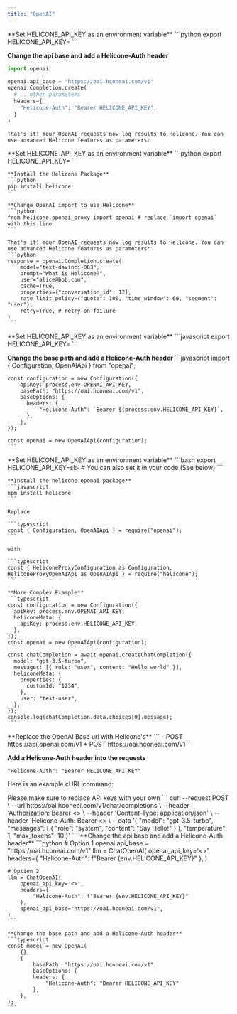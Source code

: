```yaml
---
title: "OpenAI"
---
```


<Tabs>
  <Tab title="Python">
  **Set HELICONE_API_KEY as an environment variable**
  ```python
  export HELICONE_API_KEY=<your API key>
  ```

**Change the api base and add a Helicone-Auth header**

```python
import openai

openai.api_base = "https://oai.hconeai.com/v1"
openai.Completion.create(
  # ...other parameters
  headers={
    "Helicone-Auth": "Bearer HELICONE_API_KEY",
  }
)
```

    That's it! Your OpenAI requests now log results to Helicone. You can use advanced Helicone features as parameters:

  </Tab>
  <Tab title="Python (w/ package)">
    **Set HELICONE_API_KEY as an environment variable**
    ```python
    export HELICONE_API_KEY=<your API key>
    ```

    **Install the Helicone Package**
    ```python
    pip install helicone
    ```

    **Change OpenAI import to use Helicone**
    ```python
    from helicone.openai_proxy import openai # replace `import openai` with this line
    ```

    That's it! Your OpenAI requests now log results to Helicone. You can use advanced Helicone features as parameters:
    ```python
    response = openai.Completion.create(
        model="text-davinci-003",
        prompt="What is Helicone?",
        user="alice@bob.com",
        cache=True,
        properties={"conversation_id": 12},
        rate_limit_policy={"quota": 100, "time_window": 60, "segment": "user"},
        retry=True, # retry on failure
    )
    ```

  </Tab>
  <Tab title="Node.js">
  **Set HELICONE_API_KEY as an environment variable**
    ```javascript
    export HELICONE_API_KEY=<your API key>
    ```
    
  **Change the base path and add a Helicone-Auth header**
    ```javascript
    import { Configuration, OpenAIApi } from "openai";

    const configuration = new Configuration({
        apiKey: process.env.OPENAI_API_KEY,
        basePath: "https://oai.hconeai.com/v1",
        baseOptions: {
          headers: {
              "Helicone-Auth": `Bearer ${process.env.HELICONE_API_KEY}`,
          },
        },
    });

    const openai = new OpenAIApi(configuration);
    ```

  </Tab>
  <Tab title="Node.js (w/ package)">
    **Set HELICONE_API_KEY as an environment variable**
    ```bash
    export HELICONE_API_KEY=sk-<your-api-key>
    # You can also set it in your code (See below)
    ```

    **Install the helicone-openai package**
    ```javascript
    npm install helicone
    ```

    Replace

    ```typescript
    const { Configuration, OpenAIApi } = require("openai");
    ```

    with

    ```typescript
    const { HeliconeProxyConfiguration as Configuration, HeliconeProxyOpenAIApi as OpenAIApi } = require("helicone");
    ```

    **More Complex Example**
    ```typescript
    const configuration = new Configuration({
      apiKey: process.env.OPENAI_API_KEY,
      heliconeMeta: {
        apiKey: process.env.HELICONE_API_KEY,
      },
    });
    const openai = new OpenAIApi(configuration);

    const chatCompletion = await openai.createChatCompletion({
      model: "gpt-3.5-turbo",
      messages: [{ role: "user", content: "Hello world" }],
      heliconeMeta: {
        properties: {
          customId: "1234",
        },
        user: "test-user",
      },
    });
    console.log(chatCompletion.data.choices[0].message);
    ```

  </Tab>
  <Tab title="cURL">
   **Replace the OpenAI Base url with Helicone's**
   ```
   - POST https://api.openai.com/v1
   + POST https://oai.hconeai.com/v1
   ```

**Add a Helicone-Auth header into the requests**

```
"Helicone-Auth": "Bearer HELICONE_API_KEY"
```

Here is an example cURL command:

   <Note>
   Please make sure to replace API keys with your own
   </Note>
   ```
    curl --request POST \
        --url https://oai.hconeai.com/v1/chat/completions \
        --header 'Authorization: Bearer <<YOUR_OPENAI_API_KEY>> \
        --header 'Content-Type: application/json' \
        --header 'Helicone-Auth: Bearer <<YOUR_HELICONE_API_KEY>> \
        --data '{
            "model": "gpt-3.5-turbo",
            "messages": [
                {
                    "role": "system",
                    "content": "Say Hello!"
                }
            ],
            "temperature": 1,
            "max_tokens": 10
    }'
   ```

  </Tab>
  <Tab title="Langchain">
    **Change the api base and add a Helicone-Auth header**
    ```python
    #  Option 1
    openai.api_base = "https://oai.hconeai.com/v1"
    llm = ChatOpenAI(
        openai_api_key='<>',
        headers={
            "Helicone-Auth": f"Bearer {env.HELICONE_API_KEY}"
        },
    )
    
    # Option 2
    llm = ChatOpenAI(
        openai_api_key='<>',
        headers={
            "Helicone-Auth": f"Bearer {env.HELICONE_API_KEY}"
        },
        openai_api_base="https://oai.hconeai.com/v1",
    )
    ```

    **Change the base path and add a Helicone-Auth header**
    ```typescript
    const model = new OpenAI(
        {},
        {
            basePath: "https://oai.hconeai.com/v1",
            baseOptions: {
            headers: {
                "Helicone-Auth": "Bearer HELICONE_API_KEY"
            },
        },
    );
    ```

  </Tab>
</Tabs>
